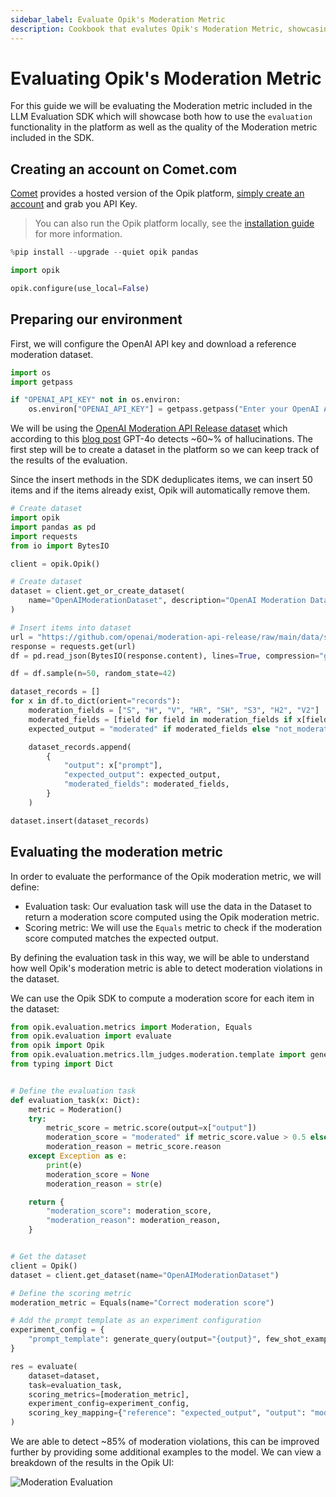 ```yaml
---
sidebar_label: Evaluate Opik's Moderation Metric
description: Cookbook that evalutes Opik's Moderation Metric, showcasing both how to use the `evaluation` functionality in the platform as well as the quality of the Modelration metric included in the SDK. It is a complex example that doesn't always align with how the `evaluate` function works.
---
```


# Evaluating Opik's Moderation Metric

For this guide we will be evaluating the Moderation metric included in the LLM Evaluation SDK which will showcase both how to use the `evaluation` functionality in the platform as well as the quality of the Moderation metric included in the SDK.

## Creating an account on Comet.com

[Comet](https://www.comet.com/site?from=llm&utm_source=opik&utm_medium=colab&utm_content=eval_mod&utm_campaign=opik) provides a hosted version of the Opik platform, [simply create an account](https://www.comet.com/signup/?from=llm&utm_source=opik&utm_medium=colab&utm_content=eval_mod&utm_campaign=opik) and grab you API Key.

> You can also run the Opik platform locally, see the [installation guide](https://www.comet.com/docs/opik/self-host/overview/?from=llm&utm_source=opik&utm_medium=colab&utm_content=eval_mod&utm_campaign=opik) for more information.


```python
%pip install --upgrade --quiet opik pandas
```


```python
import opik

opik.configure(use_local=False)
```

## Preparing our environment

First, we will configure the OpenAI API key and download a reference moderation dataset.


```python
import os
import getpass

if "OPENAI_API_KEY" not in os.environ:
    os.environ["OPENAI_API_KEY"] = getpass.getpass("Enter your OpenAI API key: ")
```

We will be using the [OpenAI Moderation API Release dataset](https://github.com/openai/moderation-api-release/tree/main/data) which according to this [blog post](https://openai.com/index/using-gpt-4-for-content-moderation/) GPT-4o detects ~60~% of hallucinations. The first step will be to create a dataset in the platform so we can keep track of the results of the evaluation.

Since the insert methods in the SDK deduplicates items, we can insert 50 items and if the items already exist, Opik will automatically remove them.


```python
# Create dataset
import opik
import pandas as pd
import requests
from io import BytesIO

client = opik.Opik()

# Create dataset
dataset = client.get_or_create_dataset(
    name="OpenAIModerationDataset", description="OpenAI Moderation Dataset"
)

# Insert items into dataset
url = "https://github.com/openai/moderation-api-release/raw/main/data/samples-1680.jsonl.gz"
response = requests.get(url)
df = pd.read_json(BytesIO(response.content), lines=True, compression="gzip")

df = df.sample(n=50, random_state=42)

dataset_records = []
for x in df.to_dict(orient="records"):
    moderation_fields = ["S", "H", "V", "HR", "SH", "S3", "H2", "V2"]
    moderated_fields = [field for field in moderation_fields if x[field] == 1.0]
    expected_output = "moderated" if moderated_fields else "not_moderated"

    dataset_records.append(
        {
            "output": x["prompt"],
            "expected_output": expected_output,
            "moderated_fields": moderated_fields,
        }
    )

dataset.insert(dataset_records)
```

## Evaluating the moderation metric

In order to evaluate the performance of the Opik moderation metric, we will define:

- Evaluation task: Our evaluation task will use the data in the Dataset to return a moderation score computed using the Opik moderation metric.
- Scoring metric: We will use the `Equals` metric to check if the moderation score computed matches the expected output.

By defining the evaluation task in this way, we will be able to understand how well Opik's moderation metric is able to detect moderation violations in the dataset.

We can use the Opik SDK to compute a moderation score for each item in the dataset:


```python
from opik.evaluation.metrics import Moderation, Equals
from opik.evaluation import evaluate
from opik import Opik
from opik.evaluation.metrics.llm_judges.moderation.template import generate_query
from typing import Dict


# Define the evaluation task
def evaluation_task(x: Dict):
    metric = Moderation()
    try:
        metric_score = metric.score(output=x["output"])
        moderation_score = "moderated" if metric_score.value > 0.5 else "not_moderated"
        moderation_reason = metric_score.reason
    except Exception as e:
        print(e)
        moderation_score = None
        moderation_reason = str(e)

    return {
        "moderation_score": moderation_score,
        "moderation_reason": moderation_reason,
    }


# Get the dataset
client = Opik()
dataset = client.get_dataset(name="OpenAIModerationDataset")

# Define the scoring metric
moderation_metric = Equals(name="Correct moderation score")

# Add the prompt template as an experiment configuration
experiment_config = {
    "prompt_template": generate_query(output="{output}", few_shot_examples=[])
}

res = evaluate(
    dataset=dataset,
    task=evaluation_task,
    scoring_metrics=[moderation_metric],
    experiment_config=experiment_config,
    scoring_key_mapping={"reference": "expected_output", "output": "moderation_score"},
)
```

We are able to detect ~85% of moderation violations, this can be improved further by providing some additional examples to the model. We can view a breakdown of the results in the Opik UI:

![Moderation Evaluation](https://raw.githubusercontent.com/comet-ml/opik/main/apps/opik-documentation/documentation/static/img/cookbook/moderation_metric_cookbook.png)


